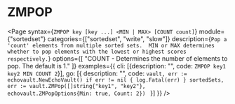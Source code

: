 # ZMPOP

<Page
  syntax={`ZMPOP key [key ...] <MIN | MAX> [COUNT count]`}
  module={"sortedset"}
  categories={["sortedset", "write", "slow"]}
  description={`Pop a 'count' elements from multiple sorted sets. 
  MIN or MAX determines whether to pop elements with the lowest or highest scores respectively.`}
  options={[
    "COUNT - Determines the number of elements to pop. The default is 1."
  ]}
  examples={{
    cli: [{description: "", code: `ZMPOP key1 key2 MIN COUNT 2`}],
    go: [{
      description: "",
      code: `vault, err := echovault.NewEchoVault()
if err != nil {
  log.Fatal(err)
}
sortedSets, err := vault.ZMPop([]string{"key1", "key2"}, echovault.ZMPopOptions{Min: true, Count: 2})
`
    }]
  }}
/>